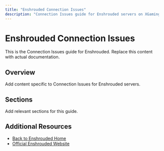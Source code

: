 ```yaml
---
title: "Enshrouded Connection Issues"
description: "Connection Issues guide for Enshrouded servers on XGamingServer"
---
```


# Enshrouded Connection Issues

This is the Connection Issues guide for Enshrouded. Replace this content with actual documentation.

## Overview

Add content specific to Connection Issues for Enshrouded servers.

## Sections

Add relevant sections for this guide.

## Additional Resources

- [Back to Enshrouded Home](./index)
- [Official Enshrouded Website](https://example.com)
